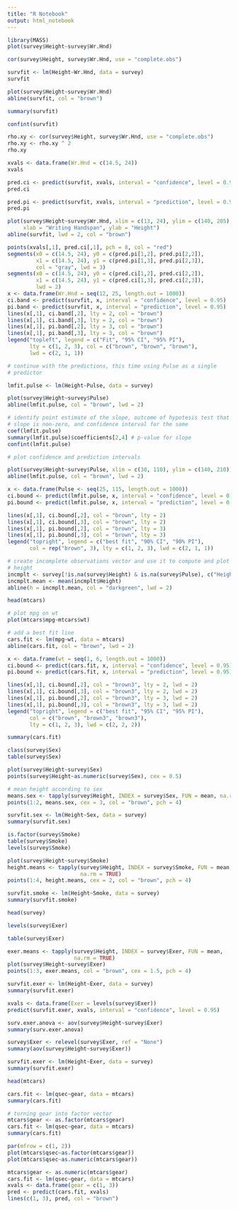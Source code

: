 ```yaml
---
title: "R Notebook"
output: html_notebook
---
```

```r
library(MASS)
plot(survey$Height~survey$Wr.Hnd)
```
```r
cor(survey$Height, survey$Wr.Hnd, use = "complete.obs")
```
```r
survfit <- lm(Height~Wr.Hnd, data = survey)
survfit
```
```r
plot(survey$Height~survey$Wr.Hnd)
abline(survfit, col = "brown")
```
```r
summary(survfit)
```
```r
confint(survfit)
```
```r
rho.xy <- cor(survey$Height, survey$Wr.Hnd, use = "complete.obs")
rho.xy <- rho.xy ^ 2
rho.xy
```
```r
xvals <- data.frame(Wr.Hnd = c(14.5, 24))
xvals
```
```r
pred.ci <- predict(survfit, xvals, interval = "confidence", level = 0.95)
pred.ci
```
```r
pred.pi <- predict(survfit, xvals, interval = "prediction", level = 0.95)
pred.pi
```
```r
plot(survey$Height~survey$Wr.Hnd, xlim = c(13, 24), ylim = c(140, 205),
     xlab = "Writing Handspan", ylab = "Height")
abline(survfit, lwd = 2, col = "brown")

points(xvals[,1], pred.ci[,1], pch = 8, col = "red")
segments(x0 = c(14.5, 24), y0 = c(pred.pi[1,2], pred.pi[2,2]),
         x1 = c(14.5, 24), y1 = c(pred.pi[1,3], pred.pi[2,3]),
         col = "gray", lwd = 3)
segments(x0 = c(14.5, 24), y0 = c(pred.ci[1,2], pred.ci[2,2]),
         x1 = c(14.5, 24), y1 = c(pred.ci[1,3], pred.ci[2,3]),
         lwd = 2)
x <- data.frame(Wr.Hnd = seq(12, 25, length.out = 1000))
ci.band <- predict(survfit, x, interval = "confidence", level = 0.95)
pi.band <- predict(survfit, x, interval = "prediction", level = 0.95)
lines(x[,1], ci.band[,2], lty = 2, col = "brown")
lines(x[,1], ci.band[,3], lty = 2, col = "brown")
lines(x[,1], pi.band[,2], lty = 3, col = "brown")
lines(x[,1], pi.band[,3], lty = 3, col = "brown")
legend("topleft", legend = c("Fit", "95% CI", "95% PI"),
       lty = c(1, 2, 3), col = c("brown", "brown", "brown"),
       lwd = c(2, 1, 1))
```
```r
# continue with the predictions, this time using Pulse as a single 
# predictor 

lmfit.pulse <- lm(Height~Pulse, data = survey)

plot(survey$Height~survey$Pulse)
abline(lmfit.pulse, col = "brown", lwd = 2)
```
```r
# identify point estimate of the slope, outcome of hypotesis test that
# slope is non-zero, and confidence interval for the same
coef(lmfit.pulse)
summary(lmfit.pulse)$coefficients[2,4] # p-value for slope
confint(lmfit.pulse)
```
```r
# plot confidence and prediction intervals

plot(survey$Height~survey$Pulse, xlim = c(30, 110), ylim = c(140, 210))
abline(lmfit.pulse, col = "brown", lwd = 2)

x <- data.frame(Pulse <- seq(25, 115, length.out = 1000))
ci.bound <- predict(lmfit.pulse, x, interval = "confidence", level = 0.9)
pi.bound <- predict(lmfit.pulse, x, interval = "prediction", level = 0.9)

lines(x[,1], ci.bound[,2], col = "brown", lty = 2)
lines(x[,1], ci.bound[,3], col = "brown", lty = 2)
lines(x[,1], pi.bound[,2], col = "brown", lty = 3)
lines(x[,1], pi.bound[,3], col = "brown", lty = 3)
legend("topright", legend = c("best fit", "90% CI", "90% PI"),
       col = rep("brown", 3), lty = c(1, 2, 3), lwd = c(2, 1, 1))

# create incomplete observations vector and use it to compute and plot mean
# height
incmplt <- survey[!is.na(survey$Height) & is.na(survey$Pulse), c("Height", "Pulse")]
incmplt.mean <- mean(incmplt$Height)
abline(h = incmplt.mean, col = "darkgreen", lwd = 2)
```
```r
head(mtcars)
```
```r
# plot mpg on wt
plot(mtcars$mpg~mtcars$wt)

# add a best fit line
cars.fit <- lm(mpg~wt, data = mtcars)
abline(cars.fit, col = "brown", lwd = 2)

x <- data.frame(wt = seq(1, 6, length.out = 1000))
ci.bound <- predict(cars.fit, x, interval = "confidence", level = 0.95)
pi.bound <- predict(cars.fit, x, interval = "prediction", level = 0.95)

lines(x[,1], ci.bound[,2], col = "brown3", lty = 2, lwd = 2)
lines(x[,1], ci.bound[,3], col = "brown3", lty = 2, lwd = 2)
lines(x[,1], pi.bound[,2], col = "brown3", lty = 3, lwd = 2)
lines(x[,1], pi.bound[,3], col = "brown3", lty = 3, lwd = 2)
legend("topright", legend = c("best fit", "95% CI", "95% PI"),
       col = c("brown", "brown3", "brown3"), 
       lty = c(1, 2, 3), lwd = c(2, 2, 2))
```
```r
summary(cars.fit)
```
```r
class(survey$Sex)
table(survey$Sex)
```
```r
plot(survey$Height~survey$Sex)
points(survey$Height~as.numeric(survey$Sex), cex = 0.5)

# mean height according to sex
means.sex <- tapply(survey$Height, INDEX = survey$Sex, FUN = mean, na.rm = TRUE)
points(1:2, means.sex, cex = 3, col = "brown", pch = 4)
```
```r
survfit.sex <- lm(Height~Sex, data = survey)
summary(survfit.sex)
```
```r
is.factor(survey$Smoke)
table(survey$Smoke)
levels(survey$Smoke)
```
```r
plot(survey$Height~survey$Smoke)
height.means <- tapply(survey$Height, INDEX = survey$Smoke, FUN = mean,
                       na.rm = TRUE)
points(1:4, height.means, cex = 2, col = "brown", pch = 4)
```
```r
survfit.smoke <- lm(Height~Smoke, data = survey)
summary(survfit.smoke)
```
```r
head(survey)
```
```r
levels(survey$Exer)
```
```r
table(survey$Exer)
```
```r
exer.means <- tapply(survey$Height, INDEX = survey$Exer, FUN = mean, 
                     na.rm = TRUE)
plot(survey$Height~survey$Exer)
points(1:3, exer.means, col = "brown", cex = 1.5, pch = 4)
```
```r
survfit.exer <- lm(Height~Exer, data = survey)
summary(survfit.exer)
```
```r
xvals <- data.frame(Exer = levels(survey$Exer))
predict(survfit.exer, xvals, interval = "confidence", level = 0.95)
```
```r
surv.exer.anova <- aov(survey$Height~survey$Exer)
summary(surv.exer.anova)
```
```r
survey$Exer <- relevel(survey$Exer, ref = "None")
summary(aov(survey$Height~survey$Exer))
```
```r
survfit.exer <- lm(Height~Exer, data = survey)
summary(survfit.exer)
```
```r
head(mtcars)
```
```r
cars.fit <- lm(qsec~gear, data = mtcars)
summary(cars.fit)
```
```r
# turning gear into factor vector 
mtcars$gear <- as.factor(mtcars$gear)
cars.fit <- lm(qsec~gear, data = mtcars)
summary(cars.fit)
```
```r
par(mfrow = c(1, 2))
plot(mtcars$qsec~as.factor(mtcars$gear))
plot(mtcars$qsec~as.numeric(mtcars$gear))

mtcars$gear <- as.numeric(mtcars$gear)
cars.fit <- lm(qsec~gear, data = mtcars)
xvals <- data.frame(gear = c(1, 3))
pred <- predict(cars.fit, xvals)
lines(c(1, 3), pred, col = "brown")
```









